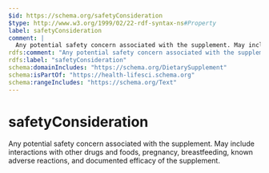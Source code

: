 ```yaml
---
$id: https://schema.org/safetyConsideration
$type: http://www.w3.org/1999/02/22-rdf-syntax-ns#Property
label: safetyConsideration
comment: |
  Any potential safety concern associated with the supplement. May include interactions with other drugs and foods, pregnancy, breastfeeding, known adverse reactions, and documented efficacy of the supplement.
rdfs:comment: "Any potential safety concern associated with the supplement. May include interactions with other drugs and foods, pregnancy, breastfeeding, known adverse reactions, and documented efficacy of the supplement."
rdfs:label: "safetyConsideration"
schema:domainIncludes: "https://schema.org/DietarySupplement"
schema:isPartOf: "https://health-lifesci.schema.org"
schema:rangeIncludes: "https://schema.org/Text"
---
```


# safetyConsideration

Any potential safety concern associated with the supplement. May include interactions with other drugs and foods, pregnancy, breastfeeding, known adverse reactions, and documented efficacy of the supplement.


